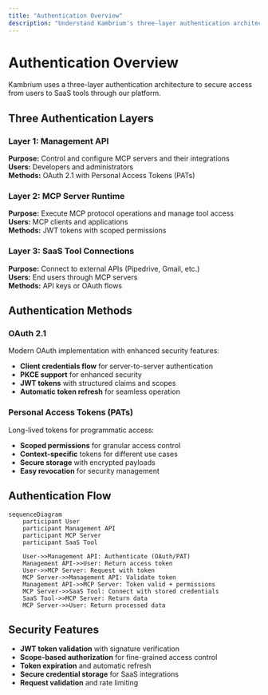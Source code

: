 ```yaml
---
title: "Authentication Overview"
description: "Understand Kambrium's three-layer authentication architecture"
---
```


# Authentication Overview

Kambrium uses a three-layer authentication architecture to secure access from users to SaaS tools through our platform.

## Three Authentication Layers

### Layer 1: Management API

**Purpose:** Control and configure MCP servers and their integrations  
**Users:** Developers and administrators  
**Methods:** OAuth 2.1 with Personal Access Tokens (PATs)

### Layer 2: MCP Server Runtime

**Purpose:** Execute MCP protocol operations and manage tool access  
**Users:** MCP clients and applications  
**Methods:** JWT tokens with scoped permissions

### Layer 3: SaaS Tool Connections

**Purpose:** Connect to external APIs (Pipedrive, Gmail, etc.)  
**Users:** End users through MCP servers  
**Methods:** API keys or OAuth flows

## Authentication Methods

### OAuth 2.1

Modern OAuth implementation with enhanced security features:

- **Client credentials flow** for server-to-server authentication
- **PKCE support** for enhanced security
- **JWT tokens** with structured claims and scopes
- **Automatic token refresh** for seamless operation

### Personal Access Tokens (PATs)

Long-lived tokens for programmatic access:

- **Scoped permissions** for granular access control
- **Context-specific** tokens for different use cases
- **Secure storage** with encrypted payloads
- **Easy revocation** for security management

## Authentication Flow

```mermaid
sequenceDiagram
    participant User
    participant Management API
    participant MCP Server
    participant SaaS Tool

    User->>Management API: Authenticate (OAuth/PAT)
    Management API->>User: Return access token
    User->>MCP Server: Request with token
    MCP Server->>Management API: Validate token
    Management API->>MCP Server: Token valid + permissions
    MCP Server->>SaaS Tool: Connect with stored credentials
    SaaS Tool->>MCP Server: Return data
    MCP Server->>User: Return processed data
```

## Security Features

- **JWT token validation** with signature verification
- **Scope-based authorization** for fine-grained access control
- **Token expiration** and automatic refresh
- **Secure credential storage** for SaaS integrations
- **Request validation** and rate limiting
